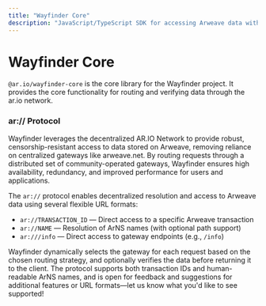 ```yaml
---
title: "Wayfinder Core"
description: "JavaScript/TypeScript SDK for accessing Arweave data with built-in verification and gateway routing"
---
```


# Wayfinder Core

`@ar.io/wayfinder-core` is the core library for the Wayfinder project. It provides the core functionality for routing and verifying data through the ar.io network.

### ar:// Protocol

Wayfinder leverages the decentralized AR.IO Network to provide robust, censorship-resistant access to data stored on Arweave, removing reliance on centralized gateways like arweave.net. By routing requests through a distributed set of community-operated gateways, Wayfinder ensures high availability, redundancy, and improved performance for users and applications.

The `ar://` protocol enables decentralized resolution and access to Arweave data using several flexible URL formats:

- `ar://TRANSACTION_ID` &mdash; Direct access to a specific Arweave transaction
- `ar://NAME` &mdash; Resolution of ArNS names (with optional path support)
- `ar:///info` &mdash; Direct access to gateway endpoints (e.g., `/info`)

Wayfinder dynamically selects the gateway for each request based on the chosen routing strategy, and optionally verifies the data before returning it to the client. The protocol supports both transaction IDs and human-readable ArNS names, and is open for feedback and suggestions for additional features or URL formats—let us know what you'd like to see supported!

